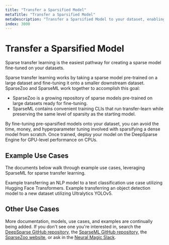 ```yaml
---
title: "Transfer a Sparsified Model"
metaTitle: "Transfer a Sparsified Model"
metaDescription: "Transfer a Sparsified Model to your dataset, enabling performant deep learning deployments with limited training"
index: 3000
---
```


# Transfer a Sparsified Model

Sparse transfer learning is the easiest pathway for creating a sparse model fine-tuned on your datasets.

Sparse transfer learning works by taking a sparse model pre-trained on a large dataset and fine-tuning it onto a smaller downstream dataset.
SparseZoo and SparseML work together to accomplish this goal:
- SparseZoo is a growing repository of sparse models pre-trained on large datasets ready for fine-tuning.
- SparseML contains convenient training CLIs that run transfer-learn while preserving the same level of sparsity as the starting model.

By fine-tuning pre-sparsified models onto your dataset, you can avoid the time, money, and hyperparameter tuning involved with sparsifying a dense model from scratch.
Once trained, deploy your model on the DeepSparse Engine for GPU-level performance on CPUs.

## Example Use Cases

The documents below walk through example use cases, leveraging SparseML for sparse transfer learning.

<LinkCards>
  <LinkCard href="./nlp-text-classification" heading="NLP Text Classification">
    Example transferring an NLP model to a text classification use case utilizing Hugging Face Transformers.
  </LinkCard>

  <LinkCard href="./cv-object-detection" heading="CV Object Detection">
    Example transferring an object detection model to a new dataset utilizing Ultralytics YOLOv5.
  </LinkCard>
</LinkCards>

## Other Use Cases

More documentation, models, use cases, and examples are continually being added.
If you don't see one you're interested in, search the [DeepSparse GitHub repository](https://github.com/neuralmagic/deepsparse), the [SparseML GitHub repository](https://github.com/neuralmagic/sparseml), the [SparseZoo website](https://sparsezoo.neuralmagic.com/), or ask in the [Neural Magic Slack](https://join.slack.com/t/discuss-neuralmagic/shared_invite/zt-q1a1cnvo-YBoICSIw3L1dmQpjBeDurQ).
